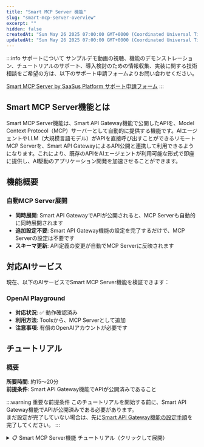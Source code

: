 ```yaml
---
title: "Smart MCP Server 機能"
slug: "smart-mcp-server-overview"
excerpt: ""
hidden: false
createdAt: "Sun May 26 2025 07:00:00 GMT+0000 (Coordinated Universal Time)"
updatedAt: "Sun May 26 2025 07:00:00 GMT+0000 (Coordinated Universal Time)"
---
```


:::info サポートについて
サンプルデモ動画の視聴、機能のデモンストレーション、チュートリアルのサポート、導入検討のための情報収集、実装に関する技術相談をご希望の方は、以下のサポート申請フォームよりお問い合わせください。

[Smart MCP Server by SaaSus Platform サポート申請フォーム](https://forms.gle/DVDqrcNc525E9GG68)
:::

## Smart MCP Server機能とは

Smart MCP Server機能は、Smart API Gateway機能で公開したAPIを、Model Context Protocol（MCP）サーバーとして自動的に提供する機能です。AIエージェントやLLM（大規模言語モデル）がAPIを直接呼び出すことができるリモートMCP Serverを、Smart API GatewayによるAPI公開と連携して利用できるようになります。これにより、既存のAPIをAIエージェントが利用可能な形式で即座に提供し、AI駆動のアプリケーション開発を加速させることができます。

## 機能概要

### 自動MCP Server展開
- **同時展開**: Smart API GatewayでAPIが公開されると、MCP Serverも自動的に同時展開されます
- **追加設定不要**: Smart API Gateway機能の設定を完了するだけで、MCP Serverの設定は不要です
- **スキーマ更新**: API定義の変更が自動でMCP Serverに反映されます

## 対応AIサービス

現在、以下のAIサービスでSmart MCP Server機能を検証できます：

### OpenAI Playground
- **対応状況**: ✅ 動作確認済み
- **利用方法**: Toolsから、MCP Serverとして追加
- **注意事項**: 有償のOpenAIアカウントが必要です

## チュートリアル

### 概要

**所要時間**: 約15〜20分  
**前提条件**: Smart API Gateway機能でAPIが公開済みであること

:::warning 重要な前提条件
このチュートリアルを開始する前に、Smart API Gateway機能でAPIが公開済みである必要があります。<br/>
まだ設定が完了していない場合は、先に[Smart API Gateway機能の設定手順](./manual.mdx)を完了してください。
:::

<details>
<summary>📋 Smart MCP Server機能 チュートリアル（クリックして展開）</summary>
<div>

このチュートリアルでは、Smart API Gateway機能で公開したAPIを、AIサービスが利用できるMCP Serverとして設定する手順を説明します。

---

## Step 1: MCP Server エンドポイントの確認

1. [SaaS開発コンソール](https://settings.console.saasus.io/dashboard)にログインします
2. 左側のメニューから **Smart API Gateway** を選択します
3. APIが公開されている状態であることを確認します
4. 画面をスクロールすると以下の情報が表示されますので控えてください：

- **MCP Server エンドポイント**: AIサービスが接続するためのエンドポイント

![smart-mcp-server-tutorial-2](/ja/img/api-gateway-function/smart-mcp-server-tutorial-2.png)

---

## Step 2: API Keyの確認

1. [SaaS運用コンソール](https://saasadmin.console.saasus.io/dashboard)にログインします
2. 左側のメニューから **ユーザー管理** を選択します
3. 特定のユーザーのActions列の **APIキー管理ボタン** を押下します
4. ダイアログでAPIキーが表示されますので控えてください（もし未発行の場合は、新しく発行してください）

![smart-mcp-server-tutorial-3](/ja/img/api-gateway-function/smart-mcp-server-tutorial-3.png)

## Step 3: OpenAI Playgroundの利用準備

:::warning 重要な注意事項
OpenAI Playgroundの利用には**有償のOpenAIアカウント**が必要です。無料アカウントでは利用できません。<br/>
また、API呼び出しごとに利用料金が発生しますので、予算設定等の適切な管理を行ってください。
:::

### OpenAIアカウントの準備

このステップでは、OpenAI Playgroundを利用するための前提条件を確認し、必要なアカウント設定を行います。

#### 1. OpenAIアカウントの作成・ログイン

1. [OpenAI Platform](https://platform.openai.com/) にアクセスします
2. 「Sign up」からアカウント作成画面に移動します
3. メールアドレス、パスワードの必要な認証情報を入力してメール検証を行います
4. 氏名と生年月日、Organization name、What best describes you?を入力してください
5. Invite your team、Make your first API callはお客様の状況に合わせて入力してください
6. Add some API creditsは後ほど設定するので、「I'll buy credits later」を押下してください

以上で登録は完了です。

#### 2. 支払い方法の設定（必須）

:::danger 重要
OpenAI Playgroundを利用するには、支払い方法の設定が**必須**です。
:::

1. [OpenAI Platform](https://platform.openai.com/)にログインします
2. 右上のアカウントアイコンを押下して、表示された「Your Profile」を選択します
3. サイドメニューから、「Billing」を選択します
3. 「Add payment details」から有効なクレジットカードを追加し、クレジットをチャージします

#### 3. OpenAI Playgroundへのアクセス確認

1. [OpenAI Playground](https://platform.openai.com/playground) にアクセスします
2. チャット画面が正常に表示されることを確認します
3. 簡単なメッセージを送信して利用可能であることを確認します

---

## Step 4: AIサービスでの動作検証

:::info
現時点では、OpenAI Playgroundでの動作検証のみサポートしております。
:::

### OpenAI Playground

1. [OpenAI Playground](https://platform.openai.com/playground) にアクセスします
2. **Tools** セクションで **Create...** をクリックします
3. **MCP Server** を選択します
  ![smart-mcp-server-tutorial-4](/ja/img/api-gateway-function/smart-mcp-server-tutorial-4.png)
4. **Add New** を選択します
  ![smart-mcp-server-tutorial-5](/ja/img/api-gateway-function/smart-mcp-server-tutorial-5.png)
5. 表示されたフォームにそれぞれ値を入力します：
  - **URL** : 控えておいた**MCP Serverエンドポイント**
  - **Label** : 任意のラベル
  - **Authentication** : **Custom headers** を選択
    - キー : **x-api-key**
    - 値 : **控えておいた**APIキー**
  ![smart-mcp-server-tutorial-6](/ja/img/api-gateway-function/smart-mcp-server-tutorial-6.png)
6. **Connect**を押下します
7. 成功するとToolsに利用可能なAPI一覧が表示されます
　![smart-mcp-server-tutorial-7](/ja/img/api-gateway-function/smart-mcp-server-tutorial-7.png)
8. **Add**を押下します
9. **Tools** セクションに追加したMCP Serverが表示されていることを確認します
　![smart-mcp-server-tutorial-8](/ja/img/api-gateway-function/smart-mcp-server-tutorial-8.png)

---

## Step 5: AIサービスからのAPI呼び出しテスト

### OpenAI Playground

1. チャットで、「（**MCP Server名**）でできる操作を教えて」と入力します
  ![smart-mcp-server-tutorial-9](/ja/img/api-gateway-function/smart-mcp-server-tutorial-9.png)
2. 「特定テナントの在庫情報を取得できる」と返答があったので、インベントリIDを提示して在庫情報を取得するように指示をします
3. 呼び出すAPIと「Approve」ボタンが表示されたら押下します
  ![smart-mcp-server-tutorial-9](/ja/img/api-gateway-function/smart-mcp-server-tutorial-10.png)
4. 期待したレスポンスであるか確認します
  ![smart-mcp-server-tutorial-10](/ja/img/api-gateway-function/smart-mcp-server-tutorial-11.png)

## Step 6: エラーのトラブルシューティング

### よくある問題と解決方法

#### 1. MCP Serverに接続できない

**症状**: AIサービスがMCP Serverに接続できない

**解決方法**:
- API Keyが正しく設定されているか確認する
- ネットワーク接続を確認する

#### 2. API呼び出しが失敗する

**症状**: MCP Server経由でのAPI呼び出しがエラーになる

**解決方法**:
- Smart API Gateway機能で公開したAPIが正常に動作するかをMCP Serverを経由せずに確認する
- API Keyの権限設定を確認する
- スロットリング制限に達していないか確認する

#### 3. ツールが表示されない

**症状**: AIサービスでツールの一覧が表示されない

**解決方法**:
- Smart API Gateway機能でAPIが正常に公開されているか確認する
- ブラウザのキャッシュをクリアしてから再試行する

---

## まとめ

このチュートリアルでは、Smart MCP Server機能を使用してAPIをAIサービス向けに公開する方法を学習しました。

### 完了した内容

- MCP Serverエンドポイントの確認
- AIサービス（OpenAI Playground）での接続設定
- API呼び出しのテスト

:::info
Smart MCP Server機能に関するご質問やサポートが必要な場合は、[サポート申請フォーム](https://forms.gle/DVDqrcNc525E9GG68)からお問い合わせください。
:::

</div>
</details>
